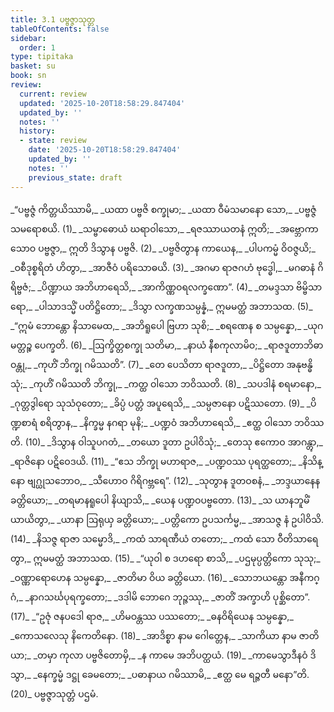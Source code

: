 ```yaml
---
title: 3.1 ပဗ္ဗဇ္ဇာသုတ္တ
tableOfContents: false
sidebar:
  order: 1
type: tipitaka
basket: su
book: sn
review:
  current: review
  updated: '2025-10-20T18:58:29.847404'
  updated_by: ''
  notes: ''
  history:
  - state: review
    date: '2025-10-20T18:58:29.847404'
    updated_by: ''
    notes: ''
    previous_state: draft
---
```



<DynamicBreadcrumb />


<ReviewStatus review={frontmatter.review} showDetails={true} />

<HypothesisAnnotation frontmatter={frontmatter} />

<Division number="408" book="sn" e="ch" v="18" p="340">

<Paragraph number="472" type="verses" book="sn">
_“ပဗ္ဗဇ္ဇံ ကိတ္တယိဿာမိ,_  
_ယထာ ပဗ္ဗဇိ စက္ခုမာ;_  
_ယထာ ဝီမံသမာနော သော,_  
_ပဗ္ဗဇ္ဇံ သမရောစယိ. (1)_  

</Paragraph>

</Division>
<Division number="409" book="sn" e="ch" v="18" p="340">

<Paragraph number="473" type="verses" book="sn">
_သမ္ဗာဓောယံ ဃရာဝါသော,_  
_ရဇဿာယတနံ ဣတိ;_  
_အဗ္ဘောကာသောဝ ပဗ္ဗဇ္ဇာ,_  
ဣတိ ဒိသွာန ပဗ္ဗဇိ. (2)_  

</Paragraph>

</Division>
<Division number="410" book="sn" e="ch" v="18" p="340">

<Paragraph number="474" type="verses" book="sn">
_ပဗ္ဗဇိတွာန ကာယေန,_  
_ပါပကမ္မံ ဝိဝဇ္ဇယိ;_  
_ဝစီဒုစ္စရိတံ ဟိတွာ,_  
_အာဇီဝံ ပရိသောဓယိ. (3)_  

</Paragraph>

</Division>
<Division number="411" book="sn" e="ch" v="18" p="340">

<Paragraph number="475" type="verses" book="sn">
_အဂမာ ရာဇဂဟံ ဗုဒ္ဓေါ,_  
_မဂဓာနံ ဂိရိဗ္ဗဇံ;_  
_ပိဏ္ဍာယ အဘိဟာရေသိ,_  
_အာကိဏ္ဏဝရလက္ခဏော”. (4)_  

</Paragraph>

</Division>
<Division number="412" book="sn" e="ch" v="18" p="340">

<Paragraph number="476" type="verses" book="sn">
_တမဒ္ဒသာ ဗိမ္ဗိသာရော,_  
_ပါသာဒသ္မိံ ပတိဋ္ဌိတော;_  
_ဒိသွာ လက္ခဏသမ္ပန္နံ,_  
ဣမမတ္ထံ အဘာသထ. (5)_  

</Paragraph>

</Division>
<Division number="413" book="sn" e="ch" v="18" p="340">

<Paragraph number="477" type="verses" book="sn">
_“ဣမံ ဘောန္တော နိသာမေထ,_  
_အဘိရူပေါ ဗြဟာ သုစိ;_  
_စရဏေန စ သမ္ပန္နော,_  
_ယုဂမတ္တဉ္စ ပေက္ခတိ. (6)_  

</Paragraph>

</Division>
<Division number="414" book="sn" e="ch" v="18" p="340">

<Paragraph number="478" type="verses" book="sn">
_ဩက္ခိတ္တစက္ခု သတိမာ,_  
_နာယံ နီစကုလာမိဝ;_  
_ရာဇဒူတာဘိဓာဝန္တု,_  
_ကုဟိံ ဘိက္ခု ဂမိဿတိ”. (7)_  

</Paragraph>

</Division>
<Division number="415" book="sn" e="ch" v="18" p="340">

<Paragraph number="479" type="verses" book="sn">
_တေ ပေသိတာ ရာဇဒူတာ,_  
_ပိဋ္ဌိတော အနုဗန္ဓိသုံ;_  
_ကုဟိံ ဂမိဿတိ ဘိက္ခု,_  
_ကတ္ထ ဝါသော ဘဝိဿတိ. (8)_  

</Paragraph>

</Division>
<Division number="416" book="sn" e="ch" v="18" p="340">

<Paragraph number="480" type="verses" book="sn">
_သပဒါနံ စရမာနော,_  
_ဂုတ္တဒွါရော သုသံဝုတော;_  
_ခိပ္ပံ ပတ္တံ အပူရေသိ,_  
_သမ္ပဇာနော ပဋိဿတော. (9)_  

</Paragraph>

</Division>
<Division number="417" book="sn" e="ch" v="18" p="340">

<Paragraph number="481" type="verses" book="sn">
_ပိဏ္ဍစာရံ စရိတွာန,_  
_နိက္ခမ္မ နဂရာ မုနိ;_  
_ပဏ္ဍဝံ အဘိဟာရေသိ,_  
_ဧတ္ထ ဝါသော ဘဝိဿတိ. (10)_  

</Paragraph>

</Division>
<Division number="418" book="sn" e="ch" v="18" p="340">

<Paragraph number="482" type="verses" book="sn">
_ဒိသွာန ဝါသူပဂတံ,_  
_တယော ဒူတာ ဥပါဝိသုံ;_  
_တေသု ဧကောဝ အာဂန္တွာ,_  
_ရာဇိနော ပဋိဝေဒယိ. (11)_  

</Paragraph>

</Division>
<Division number="419" book="sn" e="ch" v="18" p="341">

<Paragraph number="483" type="verses" book="sn">
_“ဧသ ဘိက္ခု မဟာရာဇ,_  
_ပဏ္ဍဝဿ ပုရတ္ထတော;_  
_နိသိန္နော ဗျဂ္ဃုသဘောဝ,_  
_သီဟောဝ ဂိရိဂဗ္ဘရေ”. (12)_  

</Paragraph>

</Division>
<Division number="420" book="sn" e="ch" v="18" p="341">

<Paragraph number="484" type="verses" book="sn">
_သုတွာန ဒူတဝစနံ,_  
_ဘဒ္ဒယာနေန ခတ္တိယော;_  
_တရမာနရူပေါ နိယျာသိ,_  
_ယေန ပဏ္ဍဝပဗ္ဗတော. (13)_  

</Paragraph>

</Division>
<Division number="421" book="sn" e="ch" v="18" p="341">

<Paragraph number="485" type="verses" book="sn">
_သ ယာနဘူမိံ ယာယိတွာ,_  
_ယာနာ ဩရုယှ ခတ္တိယော;_  
_ပတ္တိကော ဥပသင်္ကမ္မ,_  
_အာသဇ္ဇ နံ ဥပါဝိသိ. (14)_  

</Paragraph>

</Division>
<Division number="422" book="sn" e="ch" v="18" p="341">

<Paragraph number="486" type="verses" book="sn">
_နိသဇ္ဇ ရာဇာ သမ္မောဒိ,_  
_ကထံ သာရဏီယံ တတော;_  
_ကထံ သော ဝီတိသာရေတွာ,_  
ဣမမတ္ထံ အဘာသထ. (15)_  

</Paragraph>

</Division>
<Division number="423" book="sn" e="ch" v="18" p="341">

<Paragraph number="487" type="verses" book="sn">
_“ယုဝါ စ ဒဟရော စာသိ,_  
_ပဌမုပ္ပတ္တိကော သုသု;_  
_ဝဏ္ဏာရောဟေန သမ္ပန္နော,_  
_ဇာတိမာ ဝိယ ခတ္တိယော. (16)_  

</Paragraph>

</Division>
<Division number="424" book="sn" e="ch" v="18" p="341">

<Paragraph number="488" type="verses" book="sn">
_သောဘယန္တော အနီကဂ္ဂံ,_  
_နာဂသင်္ဃပုရက္ခတော;_  
_ဒဒါမိ ဘောဂေ ဘုဉ္ဇဿု,_  
_ဇာတိံ အက္ခာဟိ ပုစ္ဆိတော”. (17)_  

</Paragraph>

</Division>
<Division number="425" book="sn" e="ch" v="18" p="341">

<Paragraph number="489" type="verses" book="sn">
_“ဥဇုံ ဇနပဒေါ ရာဇ,_  
_ဟိမဝန္တဿ ပဿတော;_  
_ဓနဝိရိယေန သမ္ပန္နော,_  
_ကောသလေသု နိကေတိနော. (18)_  

</Paragraph>

</Division>
<Division number="426" book="sn" e="ch" v="18" p="341">

<Paragraph number="490" type="verses" book="sn">
_အာဒိစ္စာ နာမ ဂေါတ္တေန,_  
_သာကိယာ နာမ ဇာတိယာ;_  
_တမှာ ကုလာ ပဗ္ဗဇိတောမှိ,_  
_န ကာမေ အဘိပတ္ထယံ. (19)_  

</Paragraph>

</Division>
<Division number="427" book="sn" e="ch" v="18" p="341">

<Paragraph number="491" type="verses" book="sn">
_ကာမေသွာဒီနဝံ ဒိသွာ,_  
_နေက္ခမ္မံ ဒဋ္ဌု ခေမတော;_  
_ပဓာနာယ ဂမိဿာမိ,_  
_ဧတ္ထ မေ ရဉ္ဇတီ မနော”တိ. (20)_  


</Paragraph>
</Division>

<Paragraph number="492" type="center" book="sn">
ပဗ္ဗဇ္ဇာသုတ္တံ ပဌမံ.
</Paragraph>
